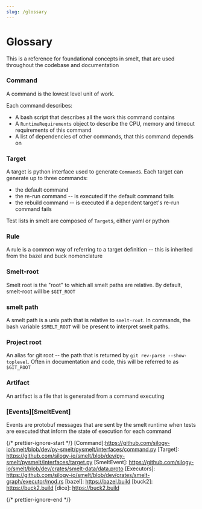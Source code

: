 ```yaml
---
slug: /glossary
---
```


# Glossary

This is a reference for foundational concepts in smelt, that are used throughout
the codebase and documentation

### Command

A command is the lowest level unit of work.

Each command describes:

- A bash script that describes all the work this command contains
- A `RuntimeRequirements` object to describe the CPU, memory and timeout
requirements of this command
- A list of dependencies of other commands, that this command depends on

### Target

A target is python interface used to generate `Command`s. Each target can
generate up to three commands:

- the default command
- the re-run command -- is executed if the default command fails
- the rebuild command -- is executed if a dependent target's re-run command
fails

Test lists in smelt are composed of `Target`s, either yaml or python

### Rule

A rule is a common way of referring to a target definition -- this is inherited
from the bazel and buck nomenclature

### Smelt-root

Smelt root is the "root" to which all smelt paths are relative. By default,
smelt-root will be `$GIT_ROOT`

### smelt path

A smelt path is a unix path that is relative to `smelt-root`. In commands, the
bash variable `$SMELT_ROOT` will be present to interpret smelt paths.

### Project root

An alias for git root -- the path that is returned by
`git rev-parse --show-toplevel`. Often in documentation and code, this will be
referred to as `$GIT_ROOT`

### Artifact

An artifact is a file that is generated from a command executing

### [Events][SmeltEvent]

Events are protobuf messages that are sent by the smelt runtime when tests are
executed that inform the state of execution for each command

{/* prettier-ignore-start */}
[Command]:https://github.com/silogy-io/smelt/blob/dev/py-smelt/pysmelt/interfaces/command.py
[Target]: https://github.com/silogy-io/smelt/blob/dev/py-smelt/pysmelt/interfaces/target.py
[SmeltEvent]: https://github.com/silogy-io/smelt/blob/dev/crates/smelt-data/data.proto
[Executors]: https://github.com/silogy-io/smelt/blob/dev/crates/smelt-graph/executor/mod.rs
[bazel]: https://bazel.build
[buck2]: https://buck2.build
[dice]: https://buck2.build

{/* prettier-ignore-end */}
